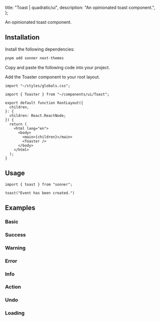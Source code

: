 
  title: "Toast | quadratic/ui",
  description: "An opinionated toast component.",
};

<Title>Toast</Title>
<Description>An opinionated toast component.</Description>
<ComponentPreview id="toast" />

## Installation
<Steps>

<StepTitle>Install the following dependencies:</StepTitle>
<StepContent>
```bash
pnpm add sonner next-themes
```
</StepContent>

<StepTitle>Copy and paste the following code into your project.</StepTitle>
<StepContent>
<FileSource id="toaster" />
</StepContent>

<StepTitle>Add the Toaster component to your root layout.</StepTitle>
<StepContent>
```tsx
import "~/styles/globals.css";

import { Toaster } from "~/components/ui/Toast";

export default function RootLayout({
  children,
}: {
  children: React.ReactNode;
}) {
  return (
    <html lang="en">
      <body>
        <main>{children}</main>
        <Toaster />
      </body>
    </html>
  );
}
```
</StepContent>

</Steps>

## Usage
```tsx
import { toast } from "sonner";
```
```tsx
toast("Event has been created.")
```

## Examples

### Basic
<ComponentPreview id="toast" />

### Success
<ComponentPreview id="toastSuccess" />

### Warning
<ComponentPreview id="toastWarning" />

### Error
<ComponentPreview id="toastError" />

### Info
<ComponentPreview id="toastInfo" />

### Action
<ComponentPreview id="toastAction" />

### Undo
<ComponentPreview id="toastUndo" />

### Loading
<ComponentPreview id="toastLoading" />

<Footer previousLabel="Textarea" previousHref="/docs/components/primitives/textarea" nextLabel="Toggle" nextHref="/docs/components/primitives/toggle" />
